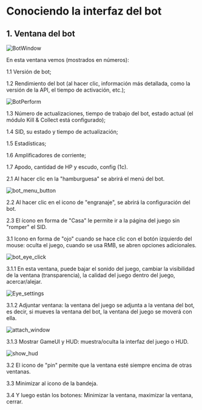 # Conociendo la interfaz del bot

## 1. Ventana del bot

![BotWindow](public/BotWindow.png)

En esta ventana vemos (mostrados en números):

1.1 Versión de bot;

1.2 Rendimiento del bot (al hacer clic, información más detallada, como la versión de la API, el tiempo de activación, etc.);

![BotPerform](public/bot_perfom.png)

1.3 Número de actualizaciones, tiempo de trabajo del bot, estado actual (el módulo Kill & Collect está configurado);

1.4 SID, su estado y tiempo de actualización;

1.5 Estadísticas;

1.6 Amplificadores de corriente;

1.7 Apodo, cantidad de HP y escudo, config (1c).

2.1 Al hacer clic en la "hamburguesa" se abrirá el menú del bot.

![bot_menu_button](public/bot_menu_button.png)

2.2 Al hacer clic en el icono de "engranaje", se abrirá la configuración del bot.

2.3 El ícono en forma de "Casa" le permite ir a la página del juego sin "romper" el SID.

3.1 Icono en forma de "ojo" cuando se hace clic con el botón izquierdo del mouse: oculta el juego, cuando se usa RMB, se abren opciones adicionales.

![bot_eye_click](public/bot_eye_click.png)

3.1.1 En esta ventana, puede bajar el sonido del juego, cambiar la visibilidad de la ventana (transparencia), la calidad del juego dentro del juego, acercar/alejar.

![Eye_settings](public/Eye_settings.gif)

3.1.2 Adjuntar ventana: la ventana del juego se adjunta a la ventana del bot, es decir, si mueves la ventana del bot, la ventana del juego se moverá con ella.

![attach_window](public/Attach_window.gif)

3.1.3 Mostrar GameUI y HUD: muestra/oculta la interfaz del juego o HUD.

![show_hud](public/Show_hud.gif)

3.2 El icono de "pin" permite que la ventana esté siempre encima de otras ventanas.

3.3 Minimizar al icono de la bandeja.

3.4 Y luego están los botones: Minimizar la ventana, maximizar la ventana, cerrar.